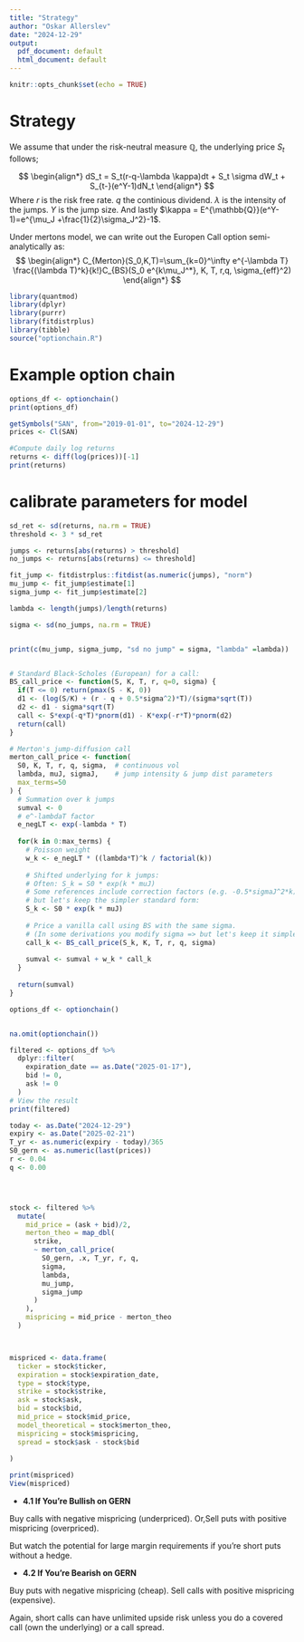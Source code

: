```yaml
---
title: "Strategy"
author: "Oskar Allerslev"
date: "2024-12-29"
output:
  pdf_document: default
  html_document: default
---
```


```r
knitr::opts_chunk$set(echo = TRUE)
```


# Strategy

We assume that under the risk-neutral measure $\mathbb{Q}$, the underlying price $S_t$ follows;

$$
\begin{align*}
dS_t = S_t(r-q-\lambda \kappa)dt + S_t \sigma dW_t + S_{t-}(e^Y-1)dN_t
\end{align*}
$$
Where $r$ is the risk free rate. $q$ the continious dividend. $\lambda$ is the intensity of the jumps. $Y$ is the jump size. And lastly $\kappa = E^{\mathbb{Q}}(e^Y-1)=e^{\mu_J +\frac{1}{2}\sigma_J^2}-1$.

Under mertons model, we can write out the Europen Call option semi-analytically as:
$$
\begin{align*}
C_{Merton}(S_0,K,T)=\sum_{k=0}^\infty e^{-\lambda T} \frac{(\lambda T)^k}{k!}C_{BS}(S_0 e^{k\mu_J^*}, K, T, r,q, \sigma_{eff}^2)
\end{align*}
$$


```r

library(quantmod)
library(dplyr)
library(purrr)
library(fitdistrplus)
library(tibble)
source("optionchain.R")

```



# Example option chain

```r
options_df <- optionchain()
print(options_df)

```


```r
getSymbols("SAN", from="2019-01-01", to="2024-12-29")  
prices <- Cl(SAN)

#Compute daily log returns
returns <- diff(log(prices))[-1]  
print(returns)

```

# calibrate parameters for model 

```r
sd_ret <- sd(returns, na.rm = TRUE)
threshold <- 3 * sd_ret

jumps <- returns[abs(returns) > threshold]
no_jumps <- returns[abs(returns) <= threshold]

fit_jump <- fitdistrplus::fitdist(as.numeric(jumps), "norm")
mu_jump <- fit_jump$estimate[1]
sigma_jump <- fit_jump$estimate[2]

lambda <- length(jumps)/length(returns)

sigma <- sd(no_jumps, na.rm = TRUE)


print(c(mu_jump, sigma_jump, "sd no jump" = sigma, "lambda" =lambda))



```


```r
# Standard Black-Scholes (European) for a call:
BS_call_price <- function(S, K, T, r, q=0, sigma) {
  if(T <= 0) return(pmax(S - K, 0))
  d1 <- (log(S/K) + (r - q + 0.5*sigma^2)*T)/(sigma*sqrt(T))
  d2 <- d1 - sigma*sqrt(T)
  call <- S*exp(-q*T)*pnorm(d1) - K*exp(-r*T)*pnorm(d2)
  return(call)
}

# Merton's jump-diffusion call
merton_call_price <- function(
  S0, K, T, r, q, sigma,  # continuous vol
  lambda, muJ, sigmaJ,    # jump intensity & jump dist parameters
  max_terms=50
) {
  # Summation over k jumps
  sumval <- 0
  # e^-lambdaT factor
  e_negLT <- exp(-lambda * T)
  
  for(k in 0:max_terms) {
    # Poisson weight
    w_k <- e_negLT * ((lambda*T)^k / factorial(k))
    
    # Shifted underlying for k jumps:
    # Often: S_k = S0 * exp(k * muJ)
    # Some references include correction factors (e.g. -0.5*sigmaJ^2*k),
    # but let's keep the simpler standard form:
    S_k <- S0 * exp(k * muJ)
    
    # Price a vanilla call using BS with the same sigma. 
    # (In some derivations you modify sigma => but let's keep it simple.)
    call_k <- BS_call_price(S_k, K, T, r, q, sigma)
    
    sumval <- sumval + w_k * call_k
  }
  
  return(sumval)
}

```


```r

options_df <- optionchain()


na.omit(optionchain())

filtered <- options_df %>%
  dplyr::filter(
    expiration_date == as.Date("2025-01-17"),
    bid != 0,
    ask != 0
  )
# View the result
print(filtered)

```


```r
today <- as.Date("2024-12-29")
expiry <- as.Date("2025-02-21")
T_yr <- as.numeric(expiry - today)/365
S0_gern <- as.numeric(last(prices))
r <- 0.04
q <- 0.00




stock <- filtered %>%
  mutate(
    mid_price = (ask + bid)/2,
    merton_theo = map_dbl(
      strike,
      ~ merton_call_price(
        S0_gern, .x, T_yr, r, q,
        sigma,
        lambda,
        mu_jump,
        sigma_jump
      )
    ),
    mispricing = mid_price - merton_theo
  )



mispriced <- data.frame(
  ticker = stock$ticker,
  expiration = stock$expiration_date,
  type = stock$type,
  strike = stock$strike,
  ask = stock$ask,
  bid = stock$bid,
  mid_price = stock$mid_price,
  model_theoretical = stock$merton_theo,
  mispricing = stock$mispricing,
  spread = stock$ask - stock$bid
  
)

print(mispriced)
View(mispriced)

```



- **4.1 If You’re Bullish on GERN**

Buy calls with negative mispricing (underpriced). 
Or,Sell puts with positive mispricing (overpriced).

But watch the potential for large margin requirements if you’re short puts without a hedge.

- **4.2 If You’re Bearish on GERN**

Buy puts with negative mispricing (cheap).
Sell calls with positive mispricing (expensive).

Again, short calls can have unlimited upside risk unless you do a covered call (own the underlying) or a call spread.

































